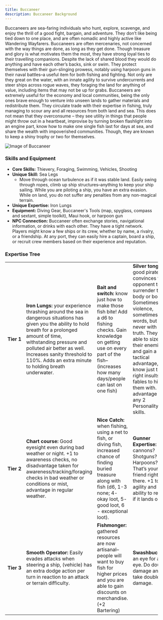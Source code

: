 ```yaml
---
title: Buccaneer
description: Buccaneer Background
---
```


Buccaneers are sea-faring individuals who hunt, explore, scavenge, and enjoy the thrill of a good fight, bargain, and adventure. They don’t like being tied down to one place, and are often nomadic and highly active like Wandering Wayfarers. Buccaneers are often mercenaries, not concerned with the way things are done, as long as they get done. Though treasure and glory is what motivates them the most, they have strong loyal ties to their travelling companions. Despite the lack of shared blood they would do anything and have each other’s backs, sink or swim. They protect themselves with their gun-slinging prowess, notably using harpoon guns in their naval battles–a useful item for both fishing and fighting. Not only are they great on the water, with an innate agility to survive undercurrents and steer ships across rogue waves, they foraging the land for anything of value, including items that may not be up for grabs. Buccaneers are extremely useful for the economy and local communities, being the only ones brave enough to venture into unseen lands to gather materials and redistribute them. They circulate trade with their expertise in fishing, truly managing to scour any and all resources from both land and sea. This does not mean that they overconsume – they see utility in things that people might throw out in a heartbeat, improvise by turning broken flashlight into an engine part, know how to make one single fish last for days at sea, and share the wealth with impoverished communities. Though, they are known to keep a shiny trophy or two for themselves.

![Image of Buccaneer](../../../assets/background/buccaneer.PNG)

### Skills and Equipment
- **Core Skills:** Thievery, Foraging, Swimming, Vehicles, Shooting
- **Unique Skill:** Sea Legs
  - Move through ocean turbulence as if it was stable land. Easily swing through ropes, climb up ship structures–anything to keep your ship sailing. While you are piloting a ship, you have an extra evasion. While on land, you do not suffer any penalties from any non-magical terrain.
- **Unique Expertise:** Iron Lungs
- **Equipment:** Diving Gear, Buccaneer's Tools (map, spyglass, compass and sextant, simple toolkit), Maui hook, or harpoon gun
- **NPC Connection:** Buccaneer often exchange stories, navigational information, or drinks with each other. They have a tight network. Players might know a few ships or its crew, whether by name, a rivalry, or a friendship. At any port, they can easily hire a captain, board a ship, or recruit crew members based on their experience and reputation.

### Expertise Tree
|   |   |   |   |
|---|---|---|---|
| **Tier&nbsp;1** | **Iron Lungs:**  your experience thrashing around the sea in dangerous situations has given you the ability to hold breath for a prolonged amount of time, withstanding pressure and polluted air better as well. Increases sanity threshold to 110%. Adds an extra minute to holding breath underwater. | **Bait and switch:** know just how to make those fish bite! Add a d6 to fishing checks. Gain knowledge on getting use on every part of the fish–(increases how many days/people can last on one fish) | **Silver tongue:** a good pirate convinces their opponent to surrender their body or boons. Sometimes with violence, sometimes with words, but never with the truth. They are able to size-up their enemies and gain a tactical advantage, or know just the right insults or fables to hit them with. Gain advantage on any 2 Personality skills. |
| **Tier&nbsp;2** | **Chart course:** Good eyesight even during bad weather or night. +1 to awareness checks, no disadvantage taken for awareness/tracking/foraging checks in bad weather or conditions or mist, advantage in regular weather.                                                                               | **Nice Catch:** when fishing, using a net to fish, or diving fish, increased chance of finding buried treasure along with fish (d6, 1-3 none; 4- okay loot, 5- good loot, 6 - exceptional loot).      | **Gunner Expertise:** cannons? Shotguns? Harpoons? That’s your best friend right there. +1 to agility and ability to re-roll if it lands on a 1.                                                                                                                                                                                                  |
| **Tier&nbsp;3** | **Smooth Operator:** Easily evades attacks when steering a ship, (vehicle) has an extra dodge action per turn in reaction to an attack or terrain difficulty.                                                                                                                                            | **Fishmonger:** gathered resources are now artisanal–people will want to buy fish for higher prices and you are able to gain discounts on merchandise. (+2 Bartering)                                 | **Swashbuckling:** an eye for an eye. Do double damage and take double damage.                                                                                                                                                                                                                                                                    |
